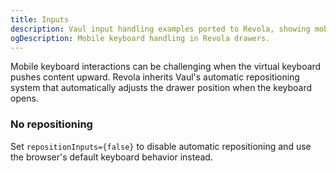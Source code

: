 ```yaml
---
title: Inputs
description: Vaul input handling examples ported to Revola, showing mobile keyboard interaction compatibility.
ogDescription: Mobile keyboard handling in Revola drawers.
---
```


Mobile keyboard interactions can be challenging when the virtual keyboard pushes content upward. Revola inherits Vaul's automatic repositioning system that automatically adjusts the drawer position when the keyboard opens.

<ComponentPreview name="default-input-demo" />

### No repositioning

Set `repositionInputs={false}` to disable automatic repositioning and use the browser's default keyboard behavior instead.

<ComponentPreview name="no-repositioning-input-demo" />
